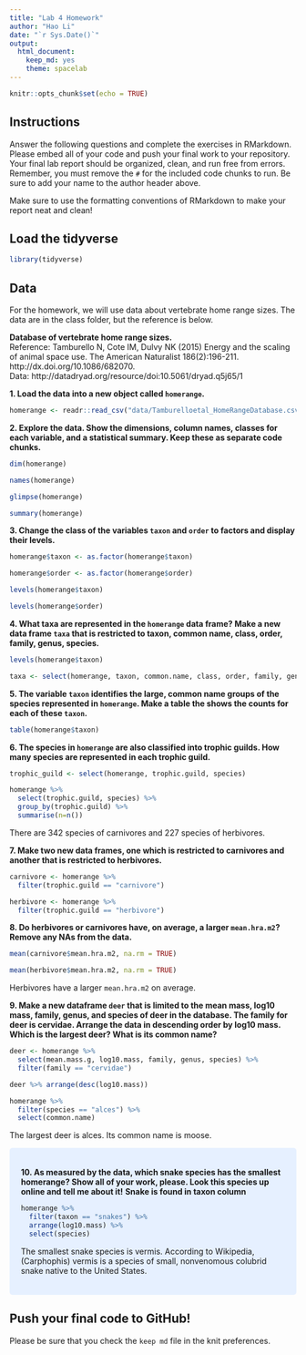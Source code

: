 ```yaml
---
title: "Lab 4 Homework"
author: "Hao Li"
date: "`r Sys.Date()`"
output:
  html_document: 
    keep_md: yes
    theme: spacelab
---
```


```r
knitr::opts_chunk$set(echo = TRUE)
```

## Instructions
Answer the following questions and complete the exercises in RMarkdown. Please embed all of your code and push your final work to your repository. Your final lab report should be organized, clean, and run free from errors. Remember, you must remove the `#` for the included code chunks to run. Be sure to add your name to the author header above.  

Make sure to use the formatting conventions of RMarkdown to make your report neat and clean!  

## Load the tidyverse
```r
library(tidyverse)
```

## Data
For the homework, we will use data about vertebrate home range sizes. The data are in the class folder, but the reference is below.  

**Database of vertebrate home range sizes.**  
Reference: Tamburello N, Cote IM, Dulvy NK (2015) Energy and the scaling of animal space use. The American Naturalist 186(2):196-211. http://dx.doi.org/10.1086/682070.  
Data: http://datadryad.org/resource/doi:10.5061/dryad.q5j65/1  

**1. Load the data into a new object called `homerange`.**
```r
homerange <- readr::read_csv("data/Tamburelloetal_HomeRangeDatabase.csv")
```

**2. Explore the data. Show the dimensions, column names, classes for each variable, and a statistical summary. Keep these as separate code chunks.**  
```r
dim(homerange)
```
```r
names(homerange)
```
```r
glimpse(homerange)
```
```r
summary(homerange)
```


**3. Change the class of the variables `taxon` and `order` to factors and display their levels.**  
```r
homerange$taxon <- as.factor(homerange$taxon)
```
```r
homerange$order <- as.factor(homerange$order)
```
```r
levels(homerange$taxon)
```
```r
levels(homerange$order)
```


**4. What taxa are represented in the `homerange` data frame? Make a new data frame `taxa` that is restricted to taxon, common name, class, order, family, genus, species.**  
```r
levels(homerange$taxon)
```

```r
taxa <- select(homerange, taxon, common.name, class, order, family, genus, species)
```

**5. The variable `taxon` identifies the large, common name groups of the species represented in `homerange`. Make a table the shows the counts for each of these `taxon`.**  
```r
table(homerange$taxon)
```

**6. The species in `homerange` are also classified into trophic guilds. How many species are represented in each trophic guild.**  
```r
trophic_guild <- select(homerange, trophic.guild, species)
```


```r
homerange %>% 
  select(trophic.guild, species) %>% 
  group_by(trophic.guild) %>% 
  summarise(n=n())
```
There are 342 species of carnivores and 227 species of herbivores.


**7. Make two new data frames, one which is restricted to carnivores and another that is restricted to herbivores.**  
```r
carnivore <- homerange %>% 
  filter(trophic.guild == "carnivore")
```

```r
herbivore <- homerange %>% 
  filter(trophic.guild == "herbivore")
```


**8. Do herbivores or carnivores have, on average, a larger `mean.hra.m2`? Remove any NAs from the data.**  
```r
mean(carnivore$mean.hra.m2, na.rm = TRUE)
```
```r
mean(herbivore$mean.hra.m2, na.rm = TRUE)
```
Herbivores have a larger `mean.hra.m2` on average.


**9. Make a new dataframe `deer` that is limited to the mean mass, log10 mass, family, genus, and species of deer in the database. The family for deer is cervidae. Arrange the data in descending order by log10 mass. Which is the largest deer? What is its common name?**  
```r
deer <- homerange %>% 
  select(mean.mass.g, log10.mass, family, genus, species) %>% 
  filter(family == "cervidae")
```

```r
deer %>% arrange(desc(log10.mass))
```

```r
homerange %>% 
  filter(species == "alces") %>% 
  select(common.name)
```

The largest deer is alces. Its common name is moose.

<style>
div.blue { background-color:#e6f0ff; border-radius: 5px; padding: 20px;}
</style>
<div class = "blue">

**10. As measured by the data, which snake species has the smallest homerange? Show all of your work, please. Look this species up online and tell me about it!** **Snake is found in taxon column**    

```r
homerange %>% 
  filter(taxon == "snakes") %>% 
  arrange(log10.mass) %>% 
  select(species)
```
The smallest snake species is vermis. According to Wikipedia, (Carphophis) vermis is a species of small, nonvenomous colubrid snake native to the United States.

</div>

## Push your final code to GitHub!
Please be sure that you check the `keep md` file in the knit preferences.   